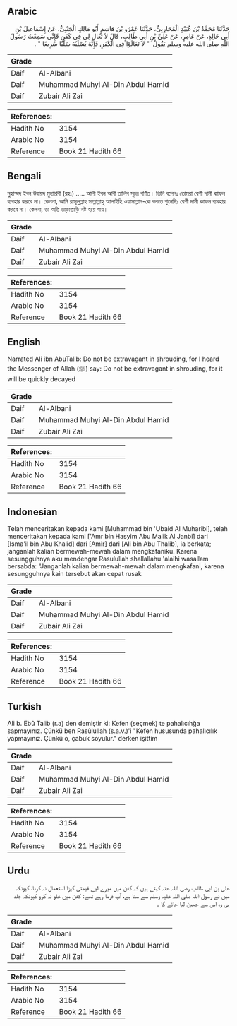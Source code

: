 ## Arabic


<div dir="rtl" lang="ar" style={{fontSize:'larger',backgroundColor:'#f8f9fa',padding:20}}>
حَدَّثَنَا مُحَمَّدُ بْنُ عُبَيْدٍ الْمُحَارِبِيُّ، حَدَّثَنَا عَمْرُو بْنُ هَاشِمٍ أَبُو مَالِكٍ الْجَنْبِيُّ، عَنْ إِسْمَاعِيلَ بْنِ أَبِي خَالِدٍ، عَنْ عَامِرٍ، عَنْ عَلِيِّ بْنِ أَبِي طَالِبٍ، قَالَ لاَ تَغَالِ لِي فِي كَفَنٍ فَإِنِّي سَمِعْتُ رَسُولَ اللَّهِ صلى الله عليه وسلم يَقُولُ ‏ "‏ لاَ تَغَالَوْا فِي الْكَفَنِ فَإِنَّهُ يُسْلَبُهُ سَلْبًا سَرِيعًا ‏"‏ ‏.‏
</div>
<div style={{backgroundColor:'#f8f9fa',padding:20, marginBottom: 10}}><table> <thead> <tr> <th>Grade</th> <th></th> </tr> </thead> <tbody> <tr><td>Daif</td><td>Al-Albani</td></tr><tr><td>Daif</td><td>Muhammad Muhyi Al-Din Abdul Hamid</td></tr><tr><td>Daif</td><td>Zubair Ali Zai</td></tr></tbody></table><table> <thead> <tr> <th>References:</th> <th></th> </tr> </thead> <tbody><tr><td>Hadith No</td><td>3154</td></tr><tr><td>Arabic No</td><td>3154</td></tr><tr><td>Reference</td><td>Book 21 Hadith 66</td></tr></tbody></table></div>

## Bengali


<div dir="ltr" lang="bn" style={{fontSize:'larger',backgroundColor:'#f8f9fa',padding:20}}>
মুহাম্মদ ইবন উবায়দ মুহারিবী (রহঃ) ..... আলী ইবন আবী তালিব সূত্রে বর্ণিত। তিনি বলেনঃ তোমরা বেশী দামী কাফন ব্যবহার করবে না। কেননা, আমি রাসূলুল্লাহ সাল্লাল্লাহু আলাইহি ওয়াসাল্লাম-কে বলতে শুনেছিঃ বেশী দামী কাফন ব্যবহার করবে না। কেননা, তা অতি তাড়াতাড়ি নষ্ট হয়ে যায়।
</div>
<div style={{backgroundColor:'#f8f9fa',padding:20, marginBottom: 10}}><table> <thead> <tr> <th>Grade</th> <th></th> </tr> </thead> <tbody> <tr><td>Daif</td><td>Al-Albani</td></tr><tr><td>Daif</td><td>Muhammad Muhyi Al-Din Abdul Hamid</td></tr><tr><td>Daif</td><td>Zubair Ali Zai</td></tr></tbody></table><table> <thead> <tr> <th>References:</th> <th></th> </tr> </thead> <tbody><tr><td>Hadith No</td><td>3154</td></tr><tr><td>Arabic No</td><td>3154</td></tr><tr><td>Reference</td><td>Book 21 Hadith 66</td></tr></tbody></table></div>

## English


<div dir="ltr" lang="en" style={{fontSize:'larger',backgroundColor:'#f8f9fa',padding:20}}>
Narrated Ali ibn AbuTalib: Do not be extravagant in shrouding, for I heard the Messenger of Allah (ﷺ) say: Do not be extravagant in shrouding, for it will be quickly decayed
</div>
<div style={{backgroundColor:'#f8f9fa',padding:20, marginBottom: 10}}><table> <thead> <tr> <th>Grade</th> <th></th> </tr> </thead> <tbody> <tr><td>Daif</td><td>Al-Albani</td></tr><tr><td>Daif</td><td>Muhammad Muhyi Al-Din Abdul Hamid</td></tr><tr><td>Daif</td><td>Zubair Ali Zai</td></tr></tbody></table><table> <thead> <tr> <th>References:</th> <th></th> </tr> </thead> <tbody><tr><td>Hadith No</td><td>3154</td></tr><tr><td>Arabic No</td><td>3154</td></tr><tr><td>Reference</td><td>Book 21 Hadith 66</td></tr></tbody></table></div>

## Indonesian


<div dir="ltr" lang="id" style={{fontSize:'larger',backgroundColor:'#f8f9fa',padding:20}}>
Telah menceritakan kepada kami [Muhammad bin 'Ubaid Al Muharibi], telah menceritakan kepada kami ['Amr bin Hasyim Abu Malik Al Janbi] dari [Isma'il bin Abu Khalid] dari [Amir] dari [Ali bin Abu Thalib], ia berkata; janganlah kalian bermewah-mewah dalam mengkafaniku. Karena sesungguhnya aku mendengar Rasulullah shallallahu 'alaihi wasallam bersabda: "Janganlah kalian bermewah-mewah dalam mengkafani, karena sesungguhnya kain tersebut akan cepat rusak
</div>
<div style={{backgroundColor:'#f8f9fa',padding:20, marginBottom: 10}}><table> <thead> <tr> <th>Grade</th> <th></th> </tr> </thead> <tbody> <tr><td>Daif</td><td>Al-Albani</td></tr><tr><td>Daif</td><td>Muhammad Muhyi Al-Din Abdul Hamid</td></tr><tr><td>Daif</td><td>Zubair Ali Zai</td></tr></tbody></table><table> <thead> <tr> <th>References:</th> <th></th> </tr> </thead> <tbody><tr><td>Hadith No</td><td>3154</td></tr><tr><td>Arabic No</td><td>3154</td></tr><tr><td>Reference</td><td>Book 21 Hadith 66</td></tr></tbody></table></div>

## Turkish


<div dir="ltr" lang="tr" style={{fontSize:'larger',backgroundColor:'#f8f9fa',padding:20}}>
Ali b. Ebû Talib (r.a) den demiştir ki: Kefen (seçmek) te pahalıcıhğa sapmayınız. Çünkü ben Rasûlullah (s.a.v.)'i "Kefen hususunda pahalıcılık yapmayınız. Çünkü o, çabuk soyulur." derken işittim
</div>
<div style={{backgroundColor:'#f8f9fa',padding:20, marginBottom: 10}}><table> <thead> <tr> <th>Grade</th> <th></th> </tr> </thead> <tbody> <tr><td>Daif</td><td>Al-Albani</td></tr><tr><td>Daif</td><td>Muhammad Muhyi Al-Din Abdul Hamid</td></tr><tr><td>Daif</td><td>Zubair Ali Zai</td></tr></tbody></table><table> <thead> <tr> <th>References:</th> <th></th> </tr> </thead> <tbody><tr><td>Hadith No</td><td>3154</td></tr><tr><td>Arabic No</td><td>3154</td></tr><tr><td>Reference</td><td>Book 21 Hadith 66</td></tr></tbody></table></div>

## Urdu


<div dir="rtl" lang="ur" style={{fontSize:'larger',backgroundColor:'#f8f9fa',padding:20}}>
علی بن ابی طالب رضی اللہ عنہ کہتے ہیں کہ کفن میں میرے لیے قیمتی کپڑا استعمال نہ کرنا، کیونکہ میں نے رسول اللہ صلی اللہ علیہ وسلم سے سنا ہے، آپ فرما رہے تھے: کفن میں غلو نہ کرو کیونکہ جلد ہی وہ اس سے چھین لیا جائے گا ۔
</div>
<div style={{backgroundColor:'#f8f9fa',padding:20, marginBottom: 10}}><table> <thead> <tr> <th>Grade</th> <th></th> </tr> </thead> <tbody> <tr><td>Daif</td><td>Al-Albani</td></tr><tr><td>Daif</td><td>Muhammad Muhyi Al-Din Abdul Hamid</td></tr><tr><td>Daif</td><td>Zubair Ali Zai</td></tr></tbody></table><table> <thead> <tr> <th>References:</th> <th></th> </tr> </thead> <tbody><tr><td>Hadith No</td><td>3154</td></tr><tr><td>Arabic No</td><td>3154</td></tr><tr><td>Reference</td><td>Book 21 Hadith 66</td></tr></tbody></table></div>